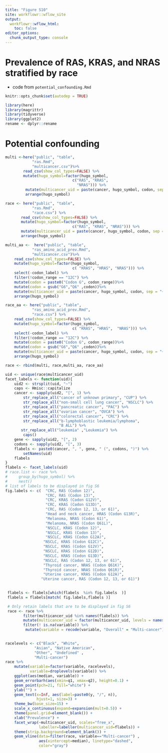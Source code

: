 ```yaml
---
title: "Figure S10"
site: workflowr::wflow_site
output:
  workflowr::wflow_html:
    toc: false
editor_options:
  chunk_output_type: console
---
```


# Prevalence of RAS, KRAS, and NRAS stratified by race

- code from `potential_confounding.Rmd`


```r
knitr::opts_chunk$set(autodep = TRUE)
```

```r
library(here)
library(magrittr)
library(tidyverse)
library(ggplot2)
rename <- dplyr::rename
```

# Potential confounding

```r

multi <-here("public", "table",
            "ras.Rmd",
            "multicancer.csv")%>%
        read_csv(show_col_types=FALSE) %>%
        mutate(hugo_symbol=factor(hugo_symbol,
                              c("RAS", "KRAS",
                                "NRAS"))) %>%
         mutate(multicancer_uid = paste(cancer, hugo_symbol, codon, sep = "~"))%>%
         arrange(hugo_symbol)

race <- here("public", "table",
            "ras.Rmd",
            "race.csv") %>%
       read_csv(show_col_types=FALSE) %>%
       mutate(hugo_symbol=factor(hugo_symbol,
                              c("RAS", "KRAS", "NRAS"))) %>%
       mutate(multicancer_uid = paste(cancer, hugo_symbol, codon, sep = "~"))%>%
       arrange(hugo_symbol)

multi_aa <-  here("public", "table",
            "ras_amino_acid_prev.Rmd",
            "multicancer.csv")%>%
    read_csv(show_col_types=FALSE) %>%
    mutate(hugo_symbol=factor(hugo_symbol,
                              c( "KRAS", "HRAS", "NRAS"))) %>%
    select(-codon_label) %>%
    filter(!codon_range == "12C") %>%
    mutate(codon = paste0("Codon G", codon_range))%>%
    mutate(codon = gsub("G6","Q6" ,codon))%>%
    mutate(multicancer_uid = paste(cancer, hugo_symbol, codon, sep = "~"))%>%
    arrange(hugo_symbol)

race_aa <- here("public", "table",
            "ras_amino_acid_prev.Rmd",
            "race.csv") %>%
    read_csv(show_col_types=FALSE) %>%
    mutate(hugo_symbol=factor(hugo_symbol,
                              c( "KRAS", "HRAS",  "NRAS"))) %>%
    select(-codon_label) %>%
    filter(!codon_range == "12C") %>%
    mutate(codon = paste0("Codon G", codon_range))%>%
    mutate(codon = gsub("G6","Q6" ,codon))%>%
    mutate(multicancer_uid = paste(cancer, hugo_symbol, codon, sep = "~"))%>%
    arrange(hugo_symbol)

race <- rbind(multi, race,multi_aa, race_aa)
```


```r
uid <- unique(race$multicancer_uid)
facet_labels <- function(uid){
    uid2 <- strsplit(uid, "~")
    caps <- Hmisc::capitalize
    cancer <- sapply(uid2, "[", 1) %>%
        str_replace_all("cancer of unknown primary", "CUP") %>%
        str_replace_all("non-small cell lung cancer", "NSCLC") %>%
        str_replace_all("pancreatic cancer", "PAC") %>%
        str_replace_all("ovarian cancer", "OVCA") %>%
        str_replace_all("colorectal cancer", "CRC") %>%
        str_replace_all("b-lymphoblastic leukemia/lymphoma",
                        "B ALL") %>%
       str_replace_all("leukemia" ,"Leukemia") %>%
        caps()
    gene <- sapply(uid2, "[", 2)
    codons <- sapply(uid2, "[", 3)
    flabels <- paste0(cancer, ", ", gene, " (", codons, ")") %>%
        setNames(uid)
    flabels
}
flabels <- facet_labels(uid)
# race.list <- race %>%
#     group_by(hugo_symbol) %>%
#     nest()
# list of labels to be displayed in fig S6
fig.labels <- c(  "CRC, RAS (Codon 12)",
                  "CRC, RAS (Codon 13)",
                  "CRC, KRAS (Codon G12V)",
                  "CRC, KRAS (Codon G13D)",
                  "CRC, RAS (Codon 12, 13, or 61)", 
                  "Head and neck cancer, HRAS (Codon G13R)", 
                  "Melanoma, NRAS (Codon 61)",
                  "Melanoma, NRAS (Codon Q61L)",
                  "NSCLC, KRAS (Codon 12)",
                  "NSCLC, KRAS (Codon 13)",
                  "NSCLC, KRAS (Codon G12A)",
                 "NSCLC, KRAS (Codon G12C)",
                 "NSCLC, KRAS (Codon G12V)", 
                 "NSCLC, KRAS (Codon G12D)", 
                 "NSCLC, KRAS (Codon G13D)", 
                 "NSCLC, RAS (Codon 12, 13, or 61)", 
                 "Thyroid cancer, NRAS (Codon Q61K)",
                 "Thyroid cancer, NRAS (Codon Q61R)",
                 "Uterine cancer, KRAS (Codon G12A)", 
                "Uterine cancer, RAS (Codon 12, 13, or 61)") 

  
 flabels <- flabels[which(flabels  %in% fig.labels  )] 
 flabels = flabels[match( fig.labels,flabels )]

 # Only retain labels that are to be displayed in fig S6
 race <- race %>%
        filter(multicancer_uid %in% names(flabels)) %>%
        mutate(multicancer_uid = factor(multicancer_uid, levels = names(flabels))) %>%
        filter(! is.na(variable)) %>%
         mutate(variable = recode(variable, "Overall" = "Multi-cancer")) 
                   
```


```r
racelevels <- c("Black", "White",
             "Asian", "Native American",
             "Other", "Undefined" ,
             "Multi-cancer")
race %>%
    mutate(variable=factor(variable, racelevels),
           variable=droplevels(variable)) %>%
    ggplot(aes(median, variable)) +
    geom_errorbarh(aes(xmin=q1, xmax=q2), height=0.1) +
    geom_point(pch=21, fill="white") +
    ylab("") +
    geom_text(x=Inf, aes(label=paste0(y, "/", n)),
              hjust=1, size=3) +
    theme_bw(base_size=15) +
    scale_x_continuous(expand=expansion(mult=0.5)) +
    theme(panel.grid=element_blank()) +
    xlab("Prevalence") +
    facet_wrap(~multicancer_uid, scales="free_x",
               labeller=labeller(multicancer_uid=flabels)) +
    theme(strip.background=element_blank()) +
    geom_vline(data=filter(race, variable=="Multi-cancer") ,
               aes(xintercept=median), linetype="dashed",
               color="gray")
  
```
